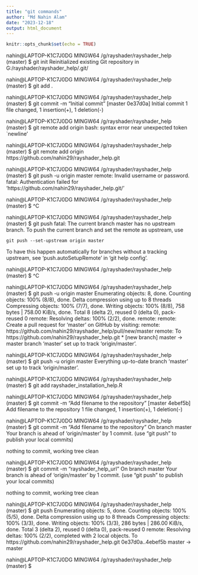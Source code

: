 ```yaml
---
title: "git commands"
author: "Md Nahin Alam"
date: "2023-12-18"
output: html_document
---
```


```r
knitr::opts_chunk$set(echo = TRUE)
```

nahin@LAPTOP-K1C7J0DG MINGW64 /g/rayshader/rayshader_help (master)
$ git init
Reinitialized existing Git repository in G:/rayshader/rayshader_help/.git/

nahin@LAPTOP-K1C7J0DG MINGW64 /g/rayshader/rayshader_help (master)
$ git add .

nahin@LAPTOP-K1C7J0DG MINGW64 /g/rayshader/rayshader_help (master)
$ git commit -m "Initial commit"
[master 0e37d0a] Initial commit
 1 file changed, 1 insertion(+), 1 deletion(-)

nahin@LAPTOP-K1C7J0DG MINGW64 /g/rayshader/rayshader_help (master)
$ git remote add origin <repository-url>
bash: syntax error near unexpected token `newline'

nahin@LAPTOP-K1C7J0DG MINGW64 /g/rayshader/rayshader_help (master)
$ git remote add origin https://github.com/nahin29/rayshader_help.git

nahin@LAPTOP-K1C7J0DG MINGW64 /g/rayshader/rayshader_help (master)
$ git push -u origin master
remote: Invalid username or password.
fatal: Authentication failed for 'https://github.com/nahin29/rayshader_help.git/'

nahin@LAPTOP-K1C7J0DG MINGW64 /g/rayshader/rayshader_help (master)
$ ^C

nahin@LAPTOP-K1C7J0DG MINGW64 /g/rayshader/rayshader_help (master)
$ git push
fatal: The current branch master has no upstream branch.
To push the current branch and set the remote as upstream, use

    git push --set-upstream origin master

To have this happen automatically for branches without a tracking
upstream, see 'push.autoSetupRemote' in 'git help config'.


nahin@LAPTOP-K1C7J0DG MINGW64 /g/rayshader/rayshader_help (master)
$ ^C

nahin@LAPTOP-K1C7J0DG MINGW64 /g/rayshader/rayshader_help (master)
$ git push -u origin master
Enumerating objects: 8, done.
Counting objects: 100% (8/8), done.
Delta compression using up to 8 threads
Compressing objects: 100% (7/7), done.
Writing objects: 100% (8/8), 758 bytes | 758.00 KiB/s, done.
Total 8 (delta 2), reused 0 (delta 0), pack-reused 0
remote: Resolving deltas: 100% (2/2), done.
remote:
remote: Create a pull request for 'master' on GitHub by visiting:
remote:      https://github.com/nahin29/rayshader_help/pull/new/master
remote:
To https://github.com/nahin29/rayshader_help.git
 * [new branch]      master -> master
branch 'master' set up to track 'origin/master'.

nahin@LAPTOP-K1C7J0DG MINGW64 /g/rayshader/rayshader_help (master)
$ git push -u origin master
Everything up-to-date
branch 'master' set up to track 'origin/master'.

nahin@LAPTOP-K1C7J0DG MINGW64 /g/rayshader/rayshader_help (master)
$ git add rayshader_installation_help.R

nahin@LAPTOP-K1C7J0DG MINGW64 /g/rayshader/rayshader_help (master)
$ git commit -m "Add filename to the repository"
[master 4ebef5b] Add filename to the repository
 1 file changed, 1 insertion(+), 1 deletion(-)

nahin@LAPTOP-K1C7J0DG MINGW64 /g/rayshader/rayshader_help (master)
$ git commit -m "Add filename to the repository"
On branch master
Your branch is ahead of 'origin/master' by 1 commit.
  (use "git push" to publish your local commits)

nothing to commit, working tree clean

nahin@LAPTOP-K1C7J0DG MINGW64 /g/rayshader/rayshader_help (master)
$ git commit -m "rayshader_help_url"
On branch master
Your branch is ahead of 'origin/master' by 1 commit.
  (use "git push" to publish your local commits)

nothing to commit, working tree clean

nahin@LAPTOP-K1C7J0DG MINGW64 /g/rayshader/rayshader_help (master)
$ git push
Enumerating objects: 5, done.
Counting objects: 100% (5/5), done.
Delta compression using up to 8 threads
Compressing objects: 100% (3/3), done.
Writing objects: 100% (3/3), 286 bytes | 286.00 KiB/s, done.
Total 3 (delta 2), reused 0 (delta 0), pack-reused 0
remote: Resolving deltas: 100% (2/2), completed with 2 local objects.
To https://github.com/nahin29/rayshader_help.git
   0e37d0a..4ebef5b  master -> master

nahin@LAPTOP-K1C7J0DG MINGW64 /g/rayshader/rayshader_help (master)
$


